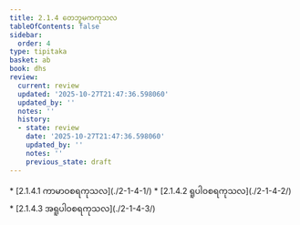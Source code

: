 ```yaml
---
title: 2.1.4 တေဘူမကကုသလ
tableOfContents: false
sidebar:
  order: 4
type: tipitaka
basket: ab
book: dhs
review:
  current: review
  updated: '2025-10-27T21:47:36.598060'
  updated_by: ''
  notes: ''
  history:
  - state: review
    date: '2025-10-27T21:47:36.598060'
    updated_by: ''
    notes: ''
    previous_state: draft
---
```



<ReviewStatus review={frontmatter.review} showDetails={true} />

<HypothesisAnnotation frontmatter={frontmatter} />

<DynamicBreadcrumb />



<TableOfContents book="dhs" section="2.1.4">
* [2.1.4.1 ကာမာဝစရကုသလ](./2-1-4-1/)
* [2.1.4.2 ရူပါဝစရကုသလ](./2-1-4-2/)
* [2.1.4.3 အရူပါဝစရကုသလ](./2-1-4-3/)
</TableOfContents>
